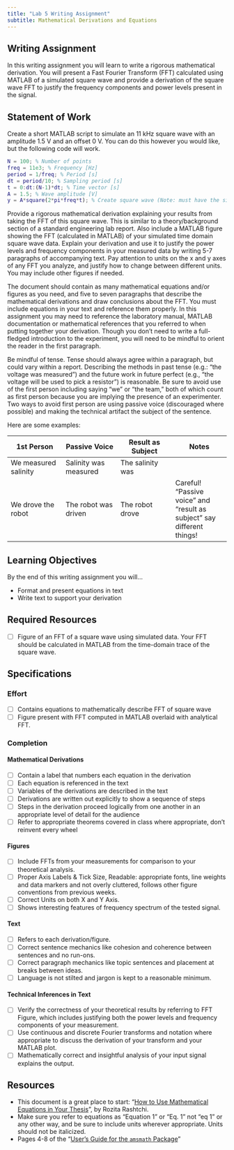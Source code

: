 ```yaml
---
title: "Lab 5 Writing Assignment"
subtitle: Mathematical Derivations and Equations
---
```


## Writing Assignment

In this writing assignment you will learn to write a rigorous mathematical derivation.
You will present a Fast Fourier Transform (FFT) calculated using MATLAB of a simulated square wave and provide a derivation of the square wave FFT to justify the frequency components and power levels present in the signal.

## Statement of Work

Create a short MATLAB script to simulate an 11 kHz square wave with an amplitude 1.5 V and an offset 0 V.
You can do this however you would like, but the following code will work.

``` matlab
N = 100; % Number of points
freq = 11e3; % Frequency [Hz]
period = 1/freq; % Period [s]
dt = period/10; % Sampling period [s]
t = 0:dt:(N-1)*dt; % Time vector [s]
A = 1.5; % Wave amplitude [V]
y = A*square(2*pi*freq*t); % Create square wave (Note: must have the signal processing toolbox installed to use square())
```

Provide a rigorous mathematical derivation explaining your results from taking the FFT of this square wave.
This is similar to a theory/background section of a standard engineering lab report.
Also include a MATLAB figure showing the FFT (calculated in MATLAB) of your simulated time domain square wave data.
Explain your derivation and use it to justify the power levels and frequency components in your measured data by writing 5-7 paragraphs of accompanying text.
Pay attention to units on the x and y axes of any FFT you analyze, and justify how to change between different units. 
You may include other figures if needed.

The document should contain as many mathematical equations and/or figures as you need, and five to seven paragraphs that describe the mathematical derivations and draw conclusions about the FFT. 
You must include equations in your text and reference them properly.
In this assignment you may need to reference the laboratory manual, MATLAB documentation or mathematical references that you referred to when putting together your derivation. 
Though you don’t need to write a full-fledged introduction to the experiment, you will need to be mindful to orient the reader in the first paragraph.

Be mindful of tense. 
Tense should always agree within a paragraph, but could vary within a report. 
Describing the methods in past tense (e.g.: “the voltage was measured”) and the future work in future perfect (e.g., “the voltage will be used to pick a resistor”) is reasonable. 
Be sure to avoid use of the first person including saying “we” or “the team,” both of which count as first person because you are implying the presence of an experimenter. 
Two ways to avoid first person are using passive voice (discouraged where possible) and making the technical artifact the subject of the sentence.

Here are some examples:

| 1st Person           | Passive Voice         | Result as Subject | Notes                                                                  |
|------------------|------------------|------------------|------------------|
| We measured salinity | Salinity was measured | The salinity was  |                                                                        |
| We drove the robot   | The robot was driven  | The robot drove   | Careful! “Passive voice” and “result as subject” say different things! |

## Learning Objectives

By the end of this writing assignment you will...

-   Format and present equations in text
-   Write text to support your derivation

## Required Resources

-   [ ] Figure of an FFT of a square wave using simulated data. Your FFT should be calculated in MATLAB from the time-domain trace of the square wave.

## Specifications

### Effort

-   [ ] Contains equations to mathematically describe FFT of square wave
-   [ ] Figure present with FFT computed in MATLAB overlaid with analytical FFT.

### Completion

#### Mathematical Derivations

-   [ ] Contain a label that numbers each equation in the derivation
-   [ ] Each equation is referenced in the text
-   [ ] Variables of the derivations are described in the text
-   [ ] Derivations are written out explicitly to show a sequence of steps
-   [ ] Steps in the derivation proceed logically from one another in an appropriate level of detail for the audience
-   [ ] Refer to appropriate theorems covered in class where appropriate, don’t reinvent every wheel

#### Figures

-   [ ] Include FFTs from your measurements for comparison to your theoretical analysis.
-   [ ] Proper Axis Labels & Tick Size, Readable: appropriate fonts, line weights and data markers and not overly cluttered, follows other figure conventions from previous weeks.
-   [ ] Correct Units on both X and Y Axis.
-   [ ] Shows interesting features of frequency spectrum of the tested signal.

#### Text

-   [ ] Refers to each derivation/figure.
-   [ ] Correct sentence mechanics like cohesion and coherence between sentences and no run-ons.
-   [ ] Correct paragraph mechanics like topic sentences and placement at breaks between ideas.
-   [ ] Language is not stilted and jargon is kept to a reasonable minimum.

#### Technical Inferences in Text

-   [ ] Verify the correctness of your theoretical results by referring to FFT Figure, which includes justifying both the power levels and frequency components of your measurement.
-   [ ] Use continuous and discrete Fourier transforms and notation where appropriate to discuss the derivation of your transform and your MATLAB plot.
-   [ ] Mathematically correct and insightful analysis of your input signal explains the output.

## Resources

-   This document is a great place to start: “[How to Use Mathematical Equations in Your Thesis](https://gradstudents.carleton.ca/2014/use-mathematical-equations-thesis/)”, by Rozita Rashtchi.
-   Make sure you refer to equations as “Equation 1” or "Eq. 1" not “eq 1” or any other way, and be sure to include units wherever appropriate. Units should not be italicized.
-   Pages 4-8 of the “[User’s Guide for the `amsmath` Package](https://texdoc.org/serve/amsldoc.pdf/0)"